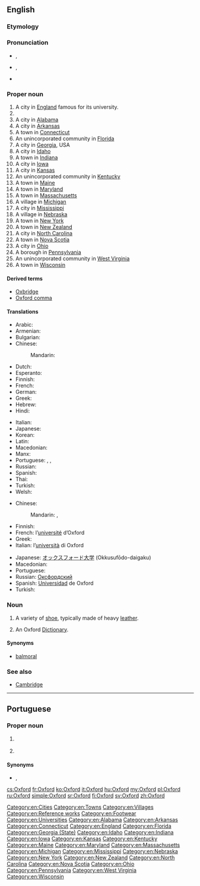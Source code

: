 {{slim-wikipedia}}
==English==

===Etymology===
{{term|Oxenaforda||[[oxen]] [[ford]]}}

===Pronunciation===
* {{a|UK}} {{enPR|ŏks'fəd}}, {{IPA|/ˈɒksfəd/}}
* {{a|US}} {{enPR|äks'fərd}}, {{IPA|/ˈɑksfɚd/}}
* {{audio|En-uk-Oxford.ogg|Audio (UK)|lang=en}}

===Proper noun===
{{en-proper noun}}

# A city in [[England]] famous for its university.
# {{w|Oxford University}}
# A city in [[Alabama]]
# A city in [[Arkansas]]
# A town in [[Connecticut]]
# An unincorporated community in [[Florida]]
# A city in [[Georgia]], USA
# A city in [[Idaho]]
# A town in [[Indiana]]
# A city in [[Iowa]]
# A city in [[Kansas]]
# An unincorporated community in [[Kentucky]]
# A town in [[Maine]]
# A town in [[Maryland]]
# A town in [[Massachusetts]]
# A village in [[Michigan]]
# A city in [[Mississippi]]
# A village in [[Nebraska]]
# A town in [[New York]]
# A town in [[New Zealand]]
# A city in [[North Carolina]]
# A town in [[Nova Scotia]]
# A city in [[Ohio]]
# A borough in [[Pennsylvania]]
# An unincorporated community in [[West Virginia]]
# A town in [[Wisconsin]]

====Derived terms====
* [[Oxbridge]]
* [[Oxford comma]]

====Translations====
{{trans-top|city}}
* Arabic: {{t|ar|أوكسفورد|m|tr=ʾuksfurd}}
* Armenian: {{t|hy|Օքսֆորդ|sc=Armn}}
* Bulgarian: {{t|bg|Оксфорд|m|tr=Óksford}}
* Chinese:
*: Mandarin: {{t+|cmn|牛津|tr=Niújīn|sc=Hani}}
* Dutch: {{t|nl|Oxford}}
* Esperanto: {{t|eo|Oksfordo}}
* Finnish: {{t+|fi|Oxford}}
* French: {{t+|fr|Oxford}}
* German: {{t|de|Oxford}}
* Greek: {{t+|el|Οξφόρδη|tr=Oxfórdi̱}}
* Hebrew: {{t|he|אוקספורד}}
* Hindi: {{t|hi|ऑक्सफ़ोर्ड|tr=ŏksfōrḍ}}
{{trans-mid}}
* Italian: {{t+|it|Oxford}}
* Japanese: {{t+|ja|オックスフォード|tr=Okkusufōdo}}
* Korean: {{t|ko|옥스포드|tr=Okseupodeu|sc=Hang}}
* Latin: {{t|la|Oxonia}}
* Macedonian: {{t|mk|Оксфорд|m|tr=Óksford}}
* Manx: {{t|gv|Aah yn Ollee|f}}
* Portuguese: {{t|pt|Oxford|f}}, {{t|pt|Oxónia|f}} {{qualifier|Portugal}}, {{t|pt|Oxônia}} {{qualifier|Brazil}}
* Russian: {{t+|ru|Оксфорд|m|tr=Óksford}}
* Spanish: {{t|es|Oxford}}
* Thai: {{t|th|อ็อกฟอร์ด|tr=ók-fôt}}
* Turkish: {{t|tr|Oxford}}
* Welsh: {{t|cy|Rhydychen|f}}
{{trans-bottom}}

{{trans-top|university}}
* Chinese:
*: Mandarin: {{t+|cmn|牛津大學|sc=Hani}}, {{t|cmn|牛津大学|tr=Niújīn dàxué|sc=Hani}}
* Finnish: {{t+|fi|Oxford}}
* French: l’[[université]] d’Oxford {{g|f}}
* Greek: {{t|el|Πανεπιστήμιο της Οξφόρδης}}
* Italian: l’[[università]] di Oxford {{g|f}}
{{trans-mid}}
* Japanese: [[オックスフォード]][[大学]] (Okkusufōdo-daigaku)
* Macedonian: {{t|mk|Оксфордски универзитет|m|tr=Óksfordski univerzitét}}
* Portuguese: {{t|pt|Oxford|f}}
* Russian: [[Оксфордский]] {{t+|ru|университет|m|tr=Óksfordskij universitét}}
* Spanish: [[universidad|Universidad]] de Oxford {{g|f}}
* Turkish: {{t|tr|Oxford}}
{{trans-bottom}}

===Noun===
{{en-noun}}

# A variety of [[shoe]], typically made of heavy [[leather]].
# {{context|by ellipsis|lang=en}} An Oxford [[dictionary|Dictionary]].

====Synonyms====
* {{sense|shoe}} [[balmoral]]

===See also===
* [[Cambridge]]

[[Category:en:Cities]]
[[Category:en:Towns]]
[[Category:en:Villages]]
[[Category:en:Reference works]]
[[Category:en:Footwear]]
[[Category:en:Universities]]
[[Category:en:Alabama]]
[[Category:en:Arkansas]]
[[Category:en:Connecticut]]
[[Category:en:England]]
[[Category:en:Florida]]
[[Category:en:Georgia (State)]]
[[Category:en:Idaho]]
[[Category:en:Indiana]]
[[Category:en:Iowa]]
[[Category:en:Kansas]]
[[Category:en:Kentucky]]
[[Category:en:Maine]]
[[Category:en:Maryland]]
[[Category:en:Massachusetts]]
[[Category:en:Michigan]]
[[Category:en:Mississippi]]
[[Category:en:Nebraska]]
[[Category:en:New York]]
[[Category:en:New Zealand]]
[[Category:en:North Carolina]]
[[Category:en:Nova Scotia]]
[[Category:en:Ohio]]
[[Category:en:Pennsylvania]]
[[Category:en:West Virginia]]
[[Category:en:Wisconsin]]

----

==Portuguese==

===Proper noun===
{{pt-proper noun|f}}

# {{l/en|Oxford}} {{gloss|city}}
# {{l/en|Oxford}} {{gloss|university}}

====Synonyms====
* {{sense|city}} {{l/pt|Oxónia}}, {{l/pt|Oxônia}}

[[cs:Oxford]]
[[fr:Oxford]]
[[ko:Oxford]]
[[it:Oxford]]
[[hu:Oxford]]
[[my:Oxford]]
[[pl:Oxford]]
[[ru:Oxford]]
[[simple:Oxford]]
[[sr:Oxford]]
[[fi:Oxford]]
[[sv:Oxford]]
[[zh:Oxford]]